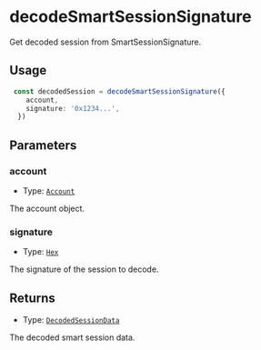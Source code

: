 # decodeSmartSessionSignature

Get decoded session from SmartSessionSignature.

## Usage

```typescript copy
 const decodedSession = decodeSmartSessionSignature({
    account,
    signature: '0x1234...',
  })
```

## Parameters

### account

- Type: [`Account`](/module-sdk/glossary/types#account)

The account object.


### signature

- Type: [`Hex`](https://viem.sh/docs/glossary/types#hex)

The signature of the session to decode.

## Returns

- Type: [`DecodedSessionData`](/module-sdk/glossary/types#decodedsessiondata)

The decoded smart session data.

